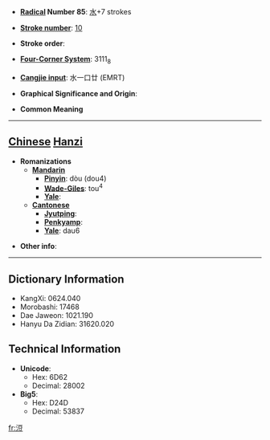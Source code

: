 * '''[[Wiktionary:Chinese radical index| Radical]] Number 85''': [[Wiktionary:Chinese radical index 水|水]]+7 strokes

* '''[[Wiktionary:Chinese total strokes index|Stroke number]]''': [[Wiktionary:Chinese total strokes index 10|10]]

* '''Stroke order''': 

* '''[[Wiktionary:Chinese four corner index|Four-Corner System]]''': 3111<sub>8</sub>

* '''[[Wiktionary:Chinese Cangjie index|Cangjie input]]''': 水一口廿 (EMRT)

* '''Graphical Significance and Origin''': 

* '''Common Meaning'''

----

== [[Chinese]] [[Hanzi]] ==

* '''Romanizations'''
** '''[[Mandarin]]'''
*** '''[[Pinyin]]''': dòu (dou4)
*** '''[[Wade-Giles]]''': tou<sup>4</sup>
*** '''[[Yale]]''': 
** '''[[Cantonese]]'''
*** '''[[Jyutping]]''':
*** '''[[Penkyamp]]''': 
*** '''[[Yale]]''': dau6

* '''Other info''': 

----

== Dictionary Information ==

* KangXi: 0624.040
* Morobashi: 17468
* Dae Jaweon: 1021.190
* Hanyu Da Zidian: 31620.020

== Technical Information ==

* '''Unicode''':
** Hex: 6D62
** Decimal: 28002
* '''Big5''':
** Hex: D24D
** Decimal: 53837

[[fr:浢]]